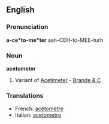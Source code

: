 ==English==

===Pronunciation===
'''a-ce*to-me*ter'''
aah-CEH-to-MEE-turh

===Noun===
'''acetometer'''

# Variant of [[Acetimeter]] - [[Brande & C]]

===Translations===
{{rfc-level|Translations at L3+ (AutoFormat would have corrected level of Translations)}}
*French: [[acétomètre]] {{m}}
*Italian: [[acetometro]]
